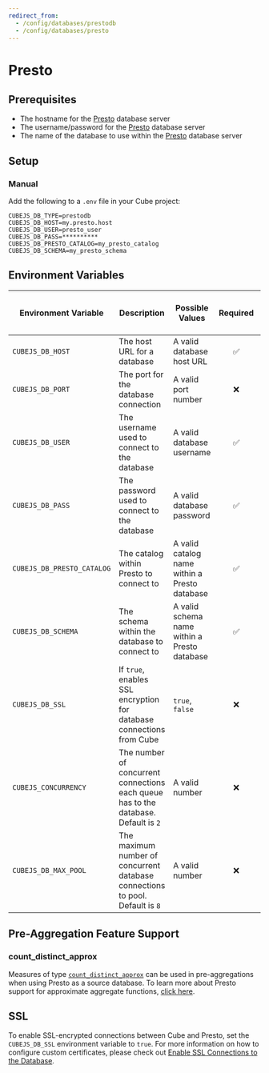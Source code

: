 ```yaml
---
redirect_from:
  - /config/databases/prestodb
  - /config/databases/presto
---
```


# Presto

## Prerequisites

- The hostname for the [Presto][presto] database server
- The username/password for the [Presto][presto] database server
- The name of the database to use within the [Presto][presto] database server

## Setup

### Manual

Add the following to a `.env` file in your Cube project:

```dotenv
CUBEJS_DB_TYPE=prestodb
CUBEJS_DB_HOST=my.presto.host
CUBEJS_DB_USER=presto_user
CUBEJS_DB_PASS=**********
CUBEJS_DB_PRESTO_CATALOG=my_presto_catalog
CUBEJS_DB_SCHEMA=my_presto_schema
```

## Environment Variables

| Environment Variable       | Description                                                                         | Possible Values                               | Required | [Supports multiple data sources?][ref-config-multiple-ds-decorating-env] |
| -------------------------- | ----------------------------------------------------------------------------------- | --------------------------------------------- | :------: | :----------------------------------------------------------------------: |
| `CUBEJS_DB_HOST`           | The host URL for a database                                                         | A valid database host URL                     |    ✅    |                                    ✅                                    |
| `CUBEJS_DB_PORT`           | The port for the database connection                                                | A valid port number                           |    ❌    |                                    ✅                                    |
| `CUBEJS_DB_USER`           | The username used to connect to the database                                        | A valid database username                     |    ✅    |                                    ✅                                    |
| `CUBEJS_DB_PASS`           | The password used to connect to the database                                        | A valid database password                     |    ✅    |                                    ✅                                    |
| `CUBEJS_DB_PRESTO_CATALOG` | The catalog within Presto to connect to                                             | A valid catalog name within a Presto database |    ✅    |                                    ✅                                    |
| `CUBEJS_DB_SCHEMA`         | The schema within the database to connect to                                        | A valid schema name within a Presto database  |    ✅    |                                    ✅                                    |
| `CUBEJS_DB_SSL`            | If `true`, enables SSL encryption for database connections from Cube                | `true`, `false`                               |    ❌    |                                    ✅                                    |
| `CUBEJS_CONCURRENCY`       | The number of concurrent connections each queue has to the database. Default is `2` | A valid number                                |    ❌    |                                    ❌                                    |
| `CUBEJS_DB_MAX_POOL`       | The maximum number of concurrent database connections to pool. Default is `8`       | A valid number                                |    ❌    |                                    ✅                                    |

## Pre-Aggregation Feature Support

### count_distinct_approx

Measures of type
[`count_distinct_approx`][ref-schema-ref-types-formats-countdistinctapprox] can
be used in pre-aggregations when using Presto as a source database. To learn
more about Presto support for approximate aggregate functions, [click
here][presto-docs-approx-agg-fns].

## SSL

To enable SSL-encrypted connections between Cube and Presto, set the
`CUBEJS_DB_SSL` environment variable to `true`. For more information on how to
configure custom certificates, please check out [Enable SSL Connections to the
Database][ref-recipe-enable-ssl].

[presto]: https://prestodb.io/
[presto-docs-approx-agg-fns]:
  https://prestodb.io/docs/current/functions/aggregate.html
[ref-config-multiple-ds-decorating-env]:
  /product/configuration/advanced/multiple-data-sources#configuring-data-sources-with-environment-variables-decorated-environment-variables
[ref-recipe-enable-ssl]:
  /guides/recipes/data-sources/using-ssl-connections-to-data-source
[ref-schema-ref-types-formats-countdistinctapprox]:
  /product/data-modeling/reference/types-and-formats#count-distinct-approx
